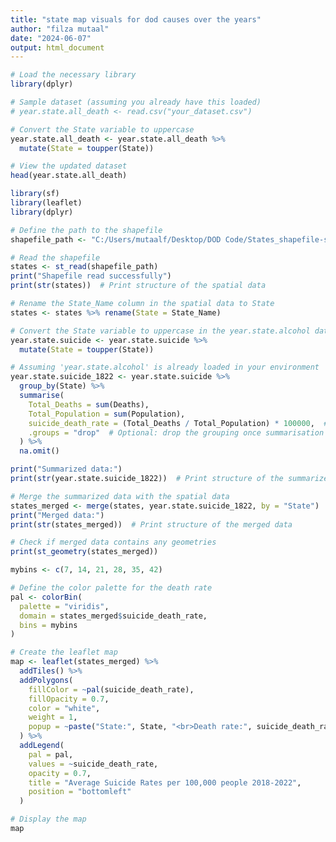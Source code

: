 ```yaml
---
title: "state map visuals for dod causes over the years"
author: "filza mutaal"
date: "2024-06-07"
output: html_document
---
```


```r
# Load the necessary library
library(dplyr)

# Sample dataset (assuming you already have this loaded)
# year.state.all_death <- read.csv("your_dataset.csv")

# Convert the State variable to uppercase
year.state.all_death <- year.state.all_death %>%
  mutate(State = toupper(State))

# View the updated dataset
head(year.state.all_death)
```






```r
library(sf)
library(leaflet)
library(dplyr)

# Define the path to the shapefile
shapefile_path <- "C:/Users/mutaalf/Desktop/DOD Code/States_shapefile-shp/States_shapefile.shp"

# Read the shapefile
states <- st_read(shapefile_path)
print("Shapefile read successfully")
print(str(states))  # Print structure of the spatial data

# Rename the State_Name column in the spatial data to State
states <- states %>% rename(State = State_Name)

# Convert the State variable to uppercase in the year.state.alcohol dataset
year.state.suicide <- year.state.suicide %>%
  mutate(State = toupper(State))

# Assuming 'year.state.alcohol' is already loaded in your environment
year.state.suicide_1822 <- year.state.suicide %>%
  group_by(State) %>%
  summarise(
    Total_Deaths = sum(Deaths),
    Total_Population = sum(Population),
    suicide_death_rate = (Total_Deaths / Total_Population) * 100000,  # suicide rate per 100,000 population
    .groups = "drop"  # Optional: drop the grouping once summarisation is done
  ) %>%
  na.omit()

print("Summarized data:")
print(str(year.state.suicide_1822))  # Print structure of the summarized data

# Merge the summarized data with the spatial data
states_merged <- merge(states, year.state.suicide_1822, by = "State")
print("Merged data:")
print(str(states_merged))  # Print structure of the merged data

# Check if merged data contains any geometries
print(st_geometry(states_merged))

mybins <- c(7, 14, 21, 28, 35, 42)

# Define the color palette for the death rate
pal <- colorBin(
  palette = "viridis",
  domain = states_merged$suicide_death_rate,
  bins = mybins
)

# Create the leaflet map
map <- leaflet(states_merged) %>%
  addTiles() %>%
  addPolygons(
    fillColor = ~pal(suicide_death_rate),
    fillOpacity = 0.7,
    color = "white",
    weight = 1,
    popup = ~paste("State:", State, "<br>Death rate:", suicide_death_rate)
  ) %>%
  addLegend(
    pal = pal,
    values = ~suicide_death_rate,
    opacity = 0.7,
    title = "Average Suicide Rates per 100,000 people 2018-2022",
    position = "bottomleft"
  )

# Display the map
map
```



